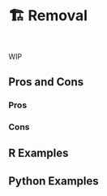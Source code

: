 # 🏗️ Removal {#sec-outliers-remove}

::: {style="visibility: hidden; height: 0px;"}
## Removal
:::

WIP

## Pros and Cons

### Pros

### Cons

## R Examples

## Python Examples

